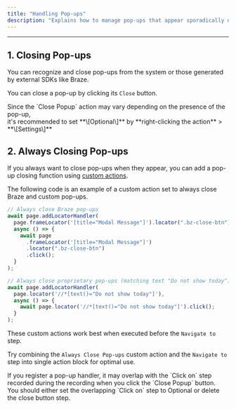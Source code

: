 ```yaml
---
title: "Handling Pop-ups"
description: "Explains how to manage pop-ups that appear sporadically during use."
---
```


---

## 1. Closing Pop-ups

You can recognize and close pop-ups from the system or those generated by external SDKs like Braze.

You can close a pop-up by clicking its `Close` button.

<Note>
  Since the `Close Popup` action may vary depending on the presence of the
  pop-up, <br />
  it's recommended to set **\[Optional\]** by **right-clicking the action** > **\[Settings\]**
</Note>

## 2. Always Closing Pop-ups

If you always want to close pop-ups when they appear, you can add a pop-up closing function using [custom actions](/guide/advanced/custom-action).

The following code is an example of a custom action set to always close Braze and custom pop-ups.

```jsx
// Always close Braze pop-ups
await page.addLocatorHandler(
  page.frameLocator('[title="Modal Message"]').locator(".bz-close-btn"),
  async () => {
    await page
      .frameLocator('[title="Modal Message"]')
      .locator(".bz-close-btn")
      .click();
  }
);

// Always close proprietary pop-ups (matching text "Do not show today")
await page.addLocatorHandler(
  page.locator('//*[text()="Do not show today"]'),
  async () => {
    await page.locator('//*[text()="Do not show today"]').click();
  }
);
```

These custom actions work best when executed before the `Navigate to` step.

Try combining the `Always Close Pop-ups` custom action and the `Navigate to` step into single action block for optimal use.

<Note>
  If you register a pop-up handler, it may overlap with the `Click on` step
  recorded during the recording when you click the `Close Popup` button. <br />
  You should either set the overlapping `Click on` step to Optional or delete the
  close button step.
</Note>
